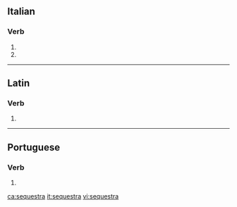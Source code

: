 ==Italian==

===Verb===
{{head|it|verb form}}

# {{inflection of|sequestrare||3|s|pres|indc|lang=it}}
# {{inflection of|sequestrare||2|s|impr|lang=it}}

----

==Latin==

===Verb===
{{la-verb-form|sequestrā}}

# {{inflection of|sequestrō||2|s|pres|actv|impr|lang=la}}

----
==Portuguese==

===Verb===
{{pt-verb-form}}
# {{pt-verb-form-of|sequestrar}}
{{rfc-auto}}

[[ca:sequestra]]
[[it:sequestra]]
[[vi:sequestra]]